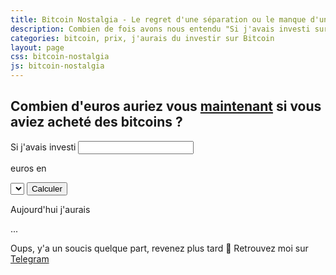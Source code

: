 ```yaml
---
title: Bitcoin Nostalgia - Le regret d'une séparation ou le manque d'une rencontre
description: Combien de fois avons nous entendu "Si j'avais investi sur Bitcoin plus tôt..." ou "Si j'avais gardé mes bitcoins en 2013...". Ces plaignants seraient aujourd'hui assis sur un patrimoine me foi confortable. Les chiffres le montrent, cette page les montre
categories: bitcoin, prix, j'aurais du investir sur Bitcoin
layout: page
css: bitcoin-nostalgia
js: bitcoin-nostalgia
---
```


<section id="banner">
  <h1>Combien d'euros auriez vous <u>maintenant</u> si vous aviez acheté des bitcoins ?</h1>
  <div className="row-content">
    <label>
      Si j'avais investi
    </label>
    <input type="number" name="euros-invested" defaultValue="1" />
    <p>
      euros en
    </p>
    <select name="year" id="year-picker">
    </select>
    <button id="wanna-cry" className="btn plain">Calculer</button>
  </div>
  <div className="row-content">
    <p>Aujourd'hui j'aurais</p>
    <p id="pl-result">...</p>
  </div>
  <p className="error" id="error-display">
    Oups, y'a un soucis quelque part, revenez plus tard 🤨 Retrouvez moi sur <a href="https://t.me/Bl0cs" target="_blank">Telegram</a>
  </p>
</section>